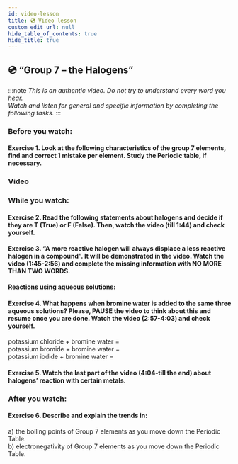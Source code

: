 ```yaml
---
id: video-lesson
title: 💿 Video lesson
custom_edit_url: null
hide_table_of_contents: true
hide_title: true
---
```




## 💿 “Group 7 – the Halogens”

:::note
_This is an authentic video. Do not try to understand every word you hear._  
_Watch and listen for general and specific information by completing the following tasks._
:::

### Before you watch:

#### Exercise 1. Look at the following characteristics of the group 7 elements, find and correct 1 mistake per element. Study the Periodic table, if necessary.

<Frame src='https://learningapps.org/watch?v=ppsu9zsua21' height='255px' />

### Video

<Player url="https://youtu.be/yW_C10cEzMk" />

### While you watch:

#### Exercise 2. Read the following statements about halogens and decide if they are T (True) or F (False). Then, watch the video (till 1:44) and check yourself.

<Frame src='https://learningapps.org/watch?v=p5tqhjc5v21' height='455px' />

#### Exercise 3. “A more reactive halogen will always displace a less reactive halogen in a compound”. It will be demonstrated in the video. Watch the video (1:45-2:56) and complete the missing information with NO MORE THAN TWO WORDS.

**Reactions using aqueous solutions:**

<Frame src='https://learningapps.org/watch?v=pwz5y8hs221' height='310px' />

#### Exercise 4. What happens when bromine water is added to the same three aqueous solutions?  Please,  PAUSE  the  video  to  think  about  this  and  resume  once  you  are  done. Watch the video (2:57-4:03) and check yourself.

potassium chloride + bromine water =  
potassium bromide + bromine water =  
potassium iodide + bromine water =  

#### Exercise 5. Watch the last part of the video (4:04-till the end) about halogens’ reaction with certain metals.

<Frame src='https://learningapps.org/watch?v=p64c30jnn21' height='310px' />

### After you watch:

#### Exercise 6. Describe and explain the trends in:

a) the boiling points of Group 7 elements as you move down the Periodic Table.  
b) electronegativity of Group 7 elements as you move down the Periodic Table. 